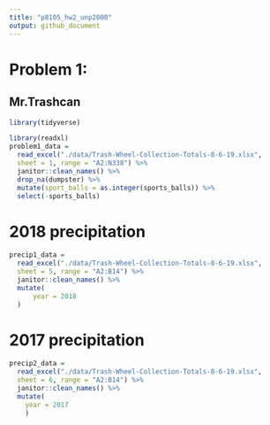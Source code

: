 ```yaml
---
title: "p8105_hw2_unp2000"
output: github_document
---
```

# Problem 1: 
## Mr.Trashcan
```r
library(tidyverse)

library(readxl)
problem1_data = 
  read_excel("./data/Trash-Wheel-Collection-Totals-8-6-19.xlsx", 
  sheet = 1, range = "A2:N338") %>%
  janitor::clean_names() %>%
  drop_na(dumpster) %>%
  mutate(sport_balls = as.integer(sports_balls)) %>%
  select(-sports_balls)
```

# 2018 precipitation 
```r
precip1_data = 
  read_excel("./data/Trash-Wheel-Collection-Totals-8-6-19.xlsx",
  sheet = 5, range = "A2:B14") %>%
  janitor::clean_names() %>%
  mutate(
      year = 2018
  )

```
# 2017 precipitation
```r
precip2_data = 
  read_excel("./data/Trash-Wheel-Collection-Totals-8-6-19.xlsx", 
  sheet = 6, range = "A2:B14") %>%
  janitor::clean_names() %>%
  mutate(
    year = 2017
    )

```
